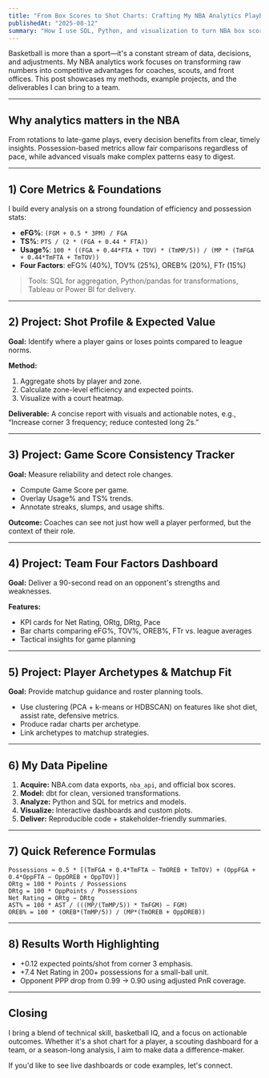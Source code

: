 ```yaml
---
title: "From Box Scores to Shot Charts: Crafting My NBA Analytics Playbook"
publishedAt: "2025-08-12"
summary: "How I use SQL, Python, and visualization to turn NBA box scores and tracking data into actionable insights for teams."
---
```


Basketball is more than a sport—it's a constant stream of data, decisions, and adjustments. My NBA analytics work focuses on transforming raw numbers into competitive advantages for coaches, scouts, and front offices. This post showcases my methods, example projects, and the deliverables I can bring to a team.

---

## Why analytics matters in the NBA

From rotations to late-game plays, every decision benefits from clear, timely insights. Possession-based metrics allow fair comparisons regardless of pace, while advanced visuals make complex patterns easy to digest.

---

## 1) Core Metrics & Foundations

I build every analysis on a strong foundation of efficiency and possession stats:

- **eFG%**: `(FGM + 0.5 * 3PM) / FGA`
- **TS%**: `PTS / (2 * (FGA + 0.44 * FTA))`
- **Usage%**: `100 * ((FGA + 0.44*FTA + TOV) * (TmMP/5)) / (MP * (TmFGA + 0.44*TmFTA + TmTOV))`
- **Four Factors**: eFG% (40%), TOV% (25%), OREB% (20%), FTr (15%)

> Tools: SQL for aggregation, Python/pandas for transformations, Tableau or Power BI for delivery.

---

## 2) Project: Shot Profile & Expected Value

**Goal:** Identify where a player gains or loses points compared to league norms.

**Method:**
1. Aggregate shots by player and zone.
2. Calculate zone-level efficiency and expected points.
3. Visualize with a court heatmap.

**Deliverable:** A concise report with visuals and actionable notes, e.g., “Increase corner 3 frequency; reduce contested long 2s.”

---

## 3) Project: Game Score Consistency Tracker

**Goal:** Measure reliability and detect role changes.

- Compute Game Score per game.
- Overlay Usage% and TS% trends.
- Annotate streaks, slumps, and usage shifts.

**Outcome:** Coaches can see not just how well a player performed, but the context of their role.

---

## 4) Project: Team Four Factors Dashboard

**Goal:** Deliver a 90-second read on an opponent's strengths and weaknesses.

**Features:**
- KPI cards for Net Rating, ORtg, DRtg, Pace
- Bar charts comparing eFG%, TOV%, OREB%, FTr vs. league averages
- Tactical insights for game planning

---

## 5) Project: Player Archetypes & Matchup Fit

**Goal:** Provide matchup guidance and roster planning tools.

- Use clustering (PCA + k-means or HDBSCAN) on features like shot diet, assist rate, defensive metrics.
- Produce radar charts per archetype.
- Link archetypes to matchup strategies.

---

## 6) My Data Pipeline

1. **Acquire:** NBA.com data exports, `nba_api`, and official box scores.
2. **Model:** dbt for clean, versioned transformations.
3. **Analyze:** Python and SQL for metrics and models.
4. **Visualize:** Interactive dashboards and custom plots.
5. **Deliver:** Reproducible code + stakeholder-friendly summaries.

---

## 7) Quick Reference Formulas

```text
Possessions ≈ 0.5 * [(TmFGA + 0.4*TmFTA − TmOREB + TmTOV) + (OppFGA + 0.4*OppFTA − OppOREB + OppTOV)]
ORtg = 100 * Points / Possessions
DRtg = 100 * OppPoints / Possessions
Net Rating = ORtg − DRtg
AST% = 100 * AST / (((MP/(TmMP/5)) * TmFGM) − FGM)
OREB% = 100 * (OREB*(TmMP/5)) / (MP*(TmOREB + OppDREB))
```

---

## 8) Results Worth Highlighting

- +0.12 expected points/shot from corner 3 emphasis.
- +7.4 Net Rating in 200+ possessions for a small-ball unit.
- Opponent PPP drop from 0.99 → 0.90 using adjusted PnR coverage.

---

## Closing

I bring a blend of technical skill, basketball IQ, and a focus on actionable outcomes. Whether it's a shot chart for a player, a scouting dashboard for a team, or a season-long analysis, I aim to make data a difference-maker.

If you'd like to see live dashboards or code examples, let's connect.
